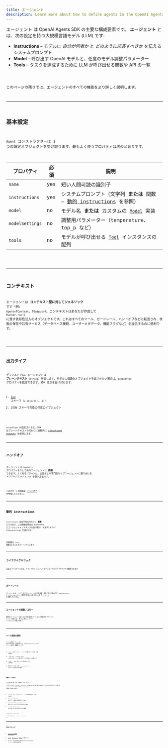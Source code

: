 ```yaml
---
title: エージェント
description: Learn more about how to define agents in the OpenAI Agents SDK for JavaScript / TypeScript
---
```



エージェント は OpenAI Agents SDK の主要な構成要素です。 **エージェント** とは、次の設定を持つ大規模言語モデル (LLM) です:

- **Instructions** – モデルに _自分が何者か_ と _どのように応答すべきか_ を伝えるシステムプロンプト
- **Model** – 呼び出す OpenAI モデルと、任意のモデル調整パラメーター
- **Tools** – タスクを達成するために LLM が呼び出せる関数や API の一覧

<Code lang="typescript" code={simpleAgent} title="基本的なエージェント定義" />

このページの残りでは、エージェントのすべての機能をより詳しく説明します。

---

## 基本設定

`Agent` コンストラクターは 1 つの設定オブジェクトを受け取ります。最もよく使うプロパティは次のとおりです。

| プロパティ      | 必須 | 説明                                                                                               |
| --------------- | ---- | -------------------------------------------------------------------------------------------------- |
| `name`          | yes  | 短い人間可読の識別子                                                                               |
| `instructions`  | yes  | システムプロンプト（文字列 **または** 関数 – [動的 instructions](#dynamic-instructions) を参照）   |
| `model`         | no   | モデル名 **または** カスタムの [`Model`](/openai-agents-js/openai/agents/interfaces/model/) 実装   |
| `modelSettings` | no   | 調整用パラメーター（temperature、top_p など）                                                      |
| `tools`         | no   | モデルが呼び出せる [`Tool`](/openai-agents-js/openai/agents/type-aliases/tool/) インスタンスの配列 |

<Code lang="typescript" code={agentWithTools} title="ツール付きエージェント" />

---

## コンテキスト

エージェントは **コンテキスト型に対してジェネリック** です（例: `Agent<TContext, TOutput>`）。コンテキストはあなたが作成して `Runner.run()` に渡す依存性注入のオブジェクトです。これはすべてのツール、ガードレール、ハンドオフなどに転送され、状態の保存や共有サービス（データベース接続、ユーザーメタデータ、機能フラグなど）を提供するのに便利です。

<Code
  lang="typescript"
  code={agentWithContext}
  title="コンテキスト付きエージェント"
/>

---

## 出力タイプ

デフォルトでは、エージェントは **プレーンテキスト**（`string`）を返します。モデルに構造化オブジェクトを返させたい場合は、`outputType` プロパティを指定できます。SDK は次を受け付けます:

1. [Zod](https://github.com/colinhacks/zod) スキーマ（`z.object({...})`）
2. JSON スキーマ互換の任意のオブジェクト

<Code
  lang="typescript"
  code={agentWithAodOutputType}
  title="Zod による Structured output"
/>

`outputType` が指定されると、SDK はプレーンテキストの代わりに自動的に
[structured outputs](https://platform.openai.com/docs/guides/structured-outputs) を使用します。

---

## ハンドオフ

エージェントは `handoffs` プロパティを介して他のエージェントに **委譲** できます。よくあるパターンは、会話をより専門的なサブエージェントに振り分ける _トリアージエージェント_ を使う方法です。

<Code
  lang="typescript"
  code={agentWithHandoffs}
  title="ハンドオフ対応エージェント"
/>

このパターンの詳細は、[ハンドオフ](/openai-agents-js/ja/guides/handoffs) を参照してください。

---

## 動的 instructions

`instructions` は文字列の代わりに **関数** にできます。この関数は現在の `RunContext` とエージェントインスタンスを受け取り、文字列 _または_ `Promise<string>` を返せます。

<Code
  lang="typescript"
  code={agentWithDynamicInstructions}
  title="動的 instructions を使うエージェント"
/>

同期関数と `async` 関数のどちらもサポートされています。

---

## ライフサイクルフック

高度なユースケースでは、イベントをリッスンしてエージェントのライフサイクルを観測できます

<Code
  lang="typescript"
  code={agentWithLifecycleHooks}
  title="ライフサイクルフック付きエージェント"
/>

---

## ガードレール

ガードレールは、ユーザー入力やエージェント出力を検証・変換できる仕組みです。`inputGuardrails` と `outputGuardrails` の配列で設定します。詳しくは
[ガードレール](/openai-agents-js/ja/guides/guardrails) を参照してください。

---

## エージェントの複製／コピー

既存のエージェントに少しだけ手を加えたバージョンが必要ですか？`clone()` メソッドを使うと、まったく新しい `Agent` インスタンスが返されます。

<Code
  lang="typescript"
  code={agentCloning}
  title="エージェントのクローン作成"
/>

---

## ツール使用の強制

ツールを提供しても、LLM が必ず呼び出すとは限りません。`modelSettings.tool_choice` でツール使用を **強制** できます:

1. `'auto'`（デフォルト） – ツールを使うかどうかは LLM が判断
2. `'required'` – LLM は _必ず_ いずれかのツールを呼び出す（どれを使うかは選べる）
3. `'none'` – LLM はツールを呼び出しては **いけない**
4. 特定のツール名（例: `'calculator'`） – そのツールを必ず呼び出す

<Code lang="typescript" code={agentForcingToolUse} title="ツール使用の強制" />

### 無限ループの防止

ツール呼び出し後、SDK は自動的に `tool_choice` を `'auto'` にリセットします。これにより、モデルがツールを繰り返し呼び出し続ける無限ループに入るのを防ぎます。この動作は `resetToolChoice` フラグ、または
`toolUseBehavior` の設定で上書きできます:

- `'run_llm_again'`（デフォルト） – ツール結果を使って LLM を再実行
- `'stop_on_first_tool'` – 最初のツール結果を最終回答として扱う
- `{ stopAtToolNames: ['my_tool'] }` – 指定したツールのいずれかが呼ばれたら停止
- `(context, toolResults) => ...` – 実行を終了すべきかを返すカスタム関数

```typescript
const agent = new Agent({
  ...,
  toolUseBehavior: 'stop_on_first_tool',
});
```

---

## 次のステップ

- [エージェントの実行](/openai-agents-js/ja/guides/running-agents) の方法を学ぶ
- [ツール](/openai-agents-js/ja/guides/tools)、[ガードレール](/openai-agents-js/ja/guides/guardrails)、[モデル](/openai-agents-js/ja/guides/models) を深掘りする
- サイドバーの **@openai/agents** 配下にある TypeDoc リファレンス全体を参照する
